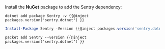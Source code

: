 Install the **NuGet** package to add the Sentry dependency:

```shell {tabTitle:.NET Core CLI}
dotnet add package Sentry -v {{@inject packages.version('sentry.dotnet') }}
```

```powershell {tabTitle:Package Manager}
Install-Package Sentry -Version {{@inject packages.version('sentry.dotnet') }}
```

```shell {tabTitle:Packet CLI}
packet add Sentry --version {{@inject packages.version('sentry.dotnet') }}
```
